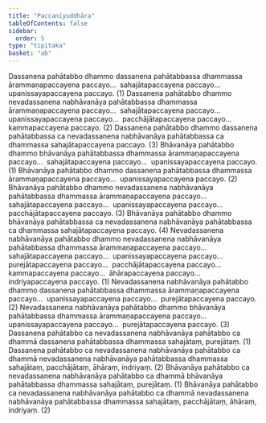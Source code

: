 ```yaml
---
title: "Paccanīyuddhāra"
tableOfContents: false
sidebar:
  order: 5
type: "tipitaka"
basket: "ab"
---
```



<DynamicBreadcrumb />

<Division number="98">

<Paragraph number="1034">
Dassanena pahātabbo dhammo dassanena pahātabbassa dhammassa ārammaṇapaccayena paccayo…  sahajātapaccayena paccayo…  upanissayapaccayena paccayo. (1)
</Paragraph>

<Paragraph number="1035">
Dassanena pahātabbo dhammo nevadassanena nabhāvanāya pahātabbassa dhammassa ārammaṇapaccayena paccayo…  sahajātapaccayena paccayo…  upanissayapaccayena paccayo…  pacchājātapaccayena paccayo…  kammapaccayena paccayo. (2)
</Paragraph>

<Paragraph number="1036">
Dassanena pahātabbo dhammo dassanena pahātabbassa ca nevadassanena nabhāvanāya pahātabbassa ca dhammassa sahajātapaccayena paccayo. (3)
</Paragraph>

</Division>
<Division number="99">

<Paragraph number="1037">
Bhāvanāya pahātabbo dhammo bhāvanāya pahātabbassa dhammassa ārammaṇapaccayena paccayo…  sahajātapaccayena paccayo…  upanissayapaccayena paccayo. (1)
</Paragraph>

<Paragraph number="1038">
Bhāvanāya pahātabbo dhammo dassanena pahātabbassa dhammassa ārammaṇapaccayena paccayo…  upanissayapaccayena paccayo. (2)
</Paragraph>

<Paragraph number="1039">
Bhāvanāya pahātabbo dhammo nevadassanena nabhāvanāya pahātabbassa dhammassa ārammaṇapaccayena paccayo…  sahajātapaccayena paccayo…  upanissayapaccayena paccayo…  pacchājātapaccayena paccayo. (3)
</Paragraph>

<Paragraph number="1040">
Bhāvanāya pahātabbo dhammo bhāvanāya pahātabbassa ca nevadassanena nabhāvanāya pahātabbassa ca dhammassa sahajātapaccayena paccayo. (4)
</Paragraph>

</Division>
<Division number="100">

<Paragraph number="1041">
Nevadassanena nabhāvanāya pahātabbo dhammo nevadassanena nabhāvanāya pahātabbassa dhammassa ārammaṇapaccayena paccayo…  sahajātapaccayena paccayo…  upanissayapaccayena paccayo…  purejātapaccayena paccayo…  pacchājātapaccayena paccayo…  kammapaccayena paccayo…  āhārapaccayena paccayo…  indriyapaccayena paccayo. (1)
</Paragraph>

<Paragraph number="1042">
Nevadassanena nabhāvanāya pahātabbo dhammo dassanena pahātabbassa dhammassa ārammaṇapaccayena paccayo…  upanissayapaccayena paccayo…  purejātapaccayena paccayo. (2)
</Paragraph>

<Paragraph number="1043">
Nevadassanena nabhāvanāya pahātabbo dhammo bhāvanāya pahātabbassa dhammassa ārammaṇapaccayena paccayo…  upanissayapaccayena paccayo…  purejātapaccayena paccayo. (3)
</Paragraph>

</Division>
<Division number="101">

<Paragraph number="1044">
Dassanena pahātabbo ca nevadassanena nabhāvanāya pahātabbo ca dhammā dassanena pahātabbassa dhammassa sahajātaṃ, purejātaṃ. (1)
</Paragraph>

<Paragraph number="1045">
Dassanena pahātabbo ca nevadassanena nabhāvanāya pahātabbo ca dhammā nevadassanena nabhāvanāya pahātabbassa dhammassa sahajātaṃ, pacchājātaṃ, āhāraṃ, indriyaṃ. (2)
</Paragraph>

<Paragraph number="1046">
Bhāvanāya pahātabbo ca nevadassanena nabhāvanāya pahātabbo ca dhammā bhāvanāya pahātabbassa dhammassa sahajātaṃ, purejātaṃ. (1)
</Paragraph>

<Paragraph number="1047">
Bhāvanāya pahātabbo ca nevadassanena nabhāvanāya pahātabbo ca dhammā nevadassanena nabhāvanāya pahātabbassa dhammassa sahajātaṃ, pacchājātaṃ, āhāraṃ, indriyaṃ. (2)
</Paragraph>
</Division>